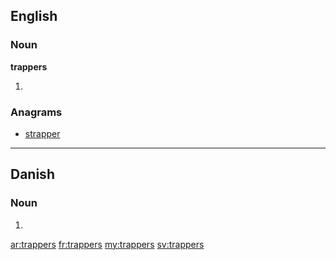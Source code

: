 ==English==

===Noun===
'''trappers'''

# {{plural of|trapper}}

===Anagrams===
* [[strapper#English|strapper]]

----

==Danish==

===Noun===
{{infl|da|noun form|g=c}}

# {{form of|genitive plural indefinite|trappe|lang=da}}

[[ar:trappers]]
[[fr:trappers]]
[[my:trappers]]
[[sv:trappers]]